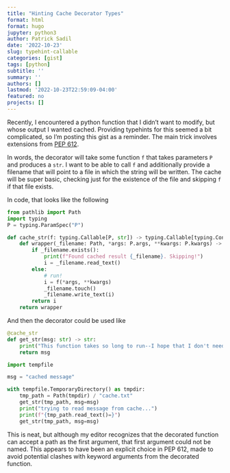 ```yaml
---
title: "Hinting Cache Decorator Types"
format: html
format: hugo
jupyter: python3
author: Patrick Sadil
date: '2022-10-23'
slug: typehint-callable
categories: [gist]
tags: [python]
subtitle: ''
summary: ''
authors: []
lastmod: '2022-10-23T22:59:09-04:00'
featured: no
projects: []
---
```


Recently, I encountered a python function that I didn't want to modify, but whose output I wanted cached. Providing typehints for this seemed a bit complicated, so I'm posting this gist as a reminder. The main trick involves extensions from [PEP 612](https://peps.python.org/pep-0612/). 

In words, the decorator will take some function `f` that takes parameters `P` and produces a `str`. I want to be able to call `f` and additionally provide a filename that will point to a file in which the string will be written. The cache will be super basic, checking just for the existence of the file and skipping `f` if that file exists. 

In code, that looks like the following

```python
from pathlib import Path
import typing
P = typing.ParamSpec("P")

def cache_str(f: typing.Callable[P, str]) -> typing.Callable[typing.Concatenate[Path, P], str]:
    def wrapper(_filename: Path, *args: P.args, **kwargs: P.kwargs) -> str:
        if _filename.exists():
            print(f"Found cached result {_filename}. Skipping!")
            i = _filename.read_text()
        else:
            # run!
            i = f(*args, **kwargs)
            _filename.touch()
            _filename.write_text(i)
        return i
    return wrapper
```

And then the decorator could be used like

```python
@cache_str
def get_str(msg: str) -> str:
    print("This function takes so long to run--I hope that I don't need to run it twice")
    return msg
```

```python
import tempfile

msg = "cached message"

with tempfile.TemporaryDirectory() as tmpdir:
    tmp_path = Path(tmpdir) / "cache.txt"
    get_str(tmp_path, msg=msg)
    print("trying to read message from cache...")
    print(f"{tmp_path.read_text()=}")
    get_str(tmp_path, msg=msg)

```


This is neat, but although my editor recognizes that the decorated function can accept a path as the first argument, that first argument could not be named. This appears to have been an explicit choice in PEP 612, made to avoid potential clashes with keyword arguments from the decorated function. 

